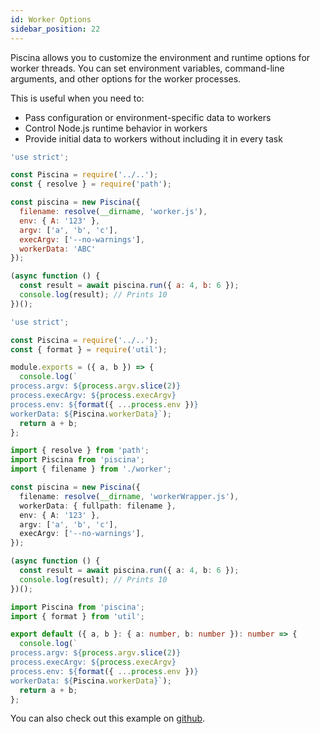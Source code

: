 ```yaml
---
id: Worker Options
sidebar_position: 22
---
```




Piscina allows you to customize the environment and runtime options for worker threads. You can set environment variables, command-line arguments, and other options for the worker processes.

This is useful when you need to:

- Pass configuration or environment-specific data to workers
- Control Node.js runtime behavior in workers
- Provide initial data to workers without including it in every task

<Tabs>
<TabItem value="Javascript">

```javascript title="index.js"
'use strict';

const Piscina = require('../..');
const { resolve } = require('path');

const piscina = new Piscina({
  filename: resolve(__dirname, 'worker.js'),
  env: { A: '123' },
  argv: ['a', 'b', 'c'],
  execArgv: ['--no-warnings'],
  workerData: 'ABC'
});

(async function () {
  const result = await piscina.run({ a: 4, b: 6 });
  console.log(result); // Prints 10
})();
```

```javascript title="worker.js"
'use strict';

const Piscina = require('../..');
const { format } = require('util');

module.exports = ({ a, b }) => {
  console.log(`
process.argv: ${process.argv.slice(2)}
process.execArgv: ${process.execArgv}
process.env: ${format({ ...process.env })}
workerData: ${Piscina.workerData}`);
  return a + b;
};
```

</TabItem>
<TabItem value="Typescript">

```typescript title="index.ts"
import { resolve } from 'path';
import Piscina from 'piscina';
import { filename } from './worker';

const piscina = new Piscina({
  filename: resolve(__dirname, 'workerWrapper.js'),
  workerData: { fullpath: filename },
  env: { A: '123' },
  argv: ['a', 'b', 'c'],
  execArgv: ['--no-warnings'],
});

(async function () {
  const result = await piscina.run({ a: 4, b: 6 });
  console.log(result); // Prints 10
})();
```

```typescript title="worker.ts"
import Piscina from 'piscina';
import { format } from 'util';

export default ({ a, b }: { a: number, b: number }): number => {
  console.log(`
process.argv: ${process.argv.slice(2)}
process.execArgv: ${process.execArgv}
process.env: ${format({ ...process.env })}
workerData: ${Piscina.workerData}`);
  return a + b;
};
```

<WorkerWrapperComponent/>
</TabItem>
</Tabs>

You can also check out this example on [github](https://github.com/piscinajs/piscina/tree/current/examples/worker_options).